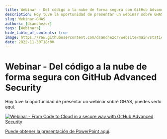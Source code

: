 ```yaml
---
title: Webinar - Del código a la nube de forma segura con GitHub Advanced Security
description: Hoy tuve la oportunidad de presentar un webinar sobre GHAS, puedes verlo aquí.
slug: Webinar-GHAS
authors: [dsanchezcr]
tags: [Webinars]
hide_table_of_contents: true
image: https://raw.githubusercontent.com/dsanchezcr/website/main/static/img/Webinar-GHAS.jpg
date: 2022-11-30T18:00
---
```

# Webinar - Del código a la nube de forma segura con GitHub Advanced Security

Hoy tuve la oportunidad de presentar un webinar sobre GHAS, puedes verlo [aquí](https://youtu.be/16bYXX5xu6U).

[![Webinar - From Code to Cloud in a secure way with GitHub Advanced Security](../static/img/Webinar-GHAS.jpg)](https://youtu.be/16bYXX5xu6U)

[Puede obtener la presentación de PowerPoint aquí](https://1drv.ms/p/s!Av3VDVKKphCYuDIMtpQF_aop\_7gE).